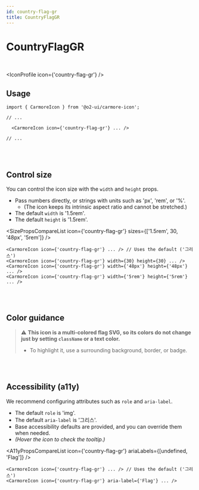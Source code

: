 ```yaml
---
id: country-flag-gr
title: CountryFlagGR
---
```




# CountryFlagGR

<br />

<IconProfile icon={'country-flag-gr'} />

## Usage

```tsx
import { CarmoreIcon } from '@o2-ui/carmore-icon';

// ...

  <CarmoreIcon icon={'country-flag-gr'} ... />

// ...
```

<br />
<br />

## Control size

You can control the icon size with the `width` and `height` props.

- Pass numbers directly, or strings with units such as 'px', 'rem', or '%'.
  - (The icon keeps its intrinsic aspect ratio and cannot be stretched.)
- The default `width` is '1.5rem'.
- The default `height` is '1.5rem'.

<SizePropsCompareList icon={'country-flag-gr'} sizes={['1.5rem', 30, '48px', '5rem']} />

```tsx
<CarmoreIcon icon={'country-flag-gr'} ... /> // Uses the default ('그리스')
<CarmoreIcon icon={'country-flag-gr'} width={30} height={30} ... />
<CarmoreIcon icon={'country-flag-gr'} width={'48px'} height={'48px'} ... />
<CarmoreIcon icon={'country-flag-gr'} width={'5rem'} height={'5rem'} ... />
```

<br />
<br />

## Color guidance

> ⚠️ <b>This icon is a multi-colored flag SVG, so its colors do not change just by setting `className` or a text color.</b>
>
> - To highlight it, use a surrounding background, border, or badge.

<br />
<br />

## Accessibility (a11y)

We recommend configuring attributes such as `role` and `aria-label`.

- The default `role` is 'img'.
- The default `aria-label` is '그리스'.
- Base accessibility defaults are provided, and you can override them when needed.
- _(Hover the icon to check the tooltip.)_

<A11yPropsCompareList icon={'country-flag-gr'} ariaLabels={[undefined, 'Flag']} />

```tsx
<CarmoreIcon icon={'country-flag-gr'} ... /> // Uses the default ('그리스')
<CarmoreIcon icon={'country-flag-gr'} aria-label={'Flag'} ... />
```
